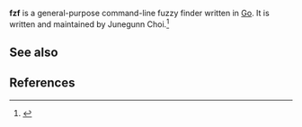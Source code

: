 '''fzf''' is a general-purpose command-line fuzzy finder written in [[Go (programming language)|Go]]. It is written and maintained by Junegunn Choi.<ref>{{cite web |url=https://github.com/junegunn/fzf |title=junegunn/fzf: A command-line fuzzy finder written in Go}}</ref>

==See also==

==References==

{{Reflist|30em}}
